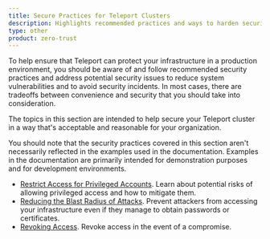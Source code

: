 ```yaml
---
title: Secure Practices for Teleport Clusters
description: Highlights recommended practices and ways to harden security for your Teleport cluster.
type: other
product: zero-trust
---
```


To help ensure that Teleport can protect your infrastructure in a production environment, you should 
be aware of and follow recommended security practices and address potential security issues to reduce 
system vulnerabilities and to avoid security incidents. In most cases, there are tradeoffs between 
convenience and security that you should take into consideration.

The topics in this section are intended to help secure your Teleport cluster in a way that's acceptable and 
reasonable for your organization.

You should note that the security practices covered in this section aren't necessarily reflected in the 
examples used in the documentation. Examples in the documentation are primarily intended for demonstration 
purposes and for development environments.

- [Restrict Access for Privileged Accounts](restrict-privileges.mdx). Learn about potential 
   risks of allowing privileged access and how to mitigate them.
- [Reducing the Blast Radius of Attacks](reduce-blast-radius.mdx).
  Prevent attackers from accessing your infrastructure even if they manage to
  obtain passwords or certificates.
- [Revoking Access](revoking-access.mdx). Revoke access in the event
  of a compromise.
